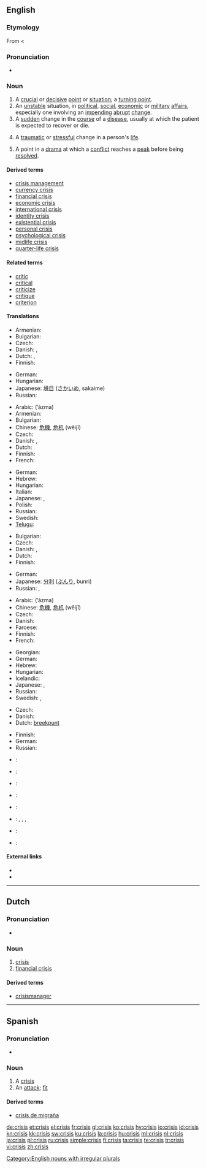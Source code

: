 {{wikipedia|dab=Crisis (disambiguation)|mul=Crisis}}
==English==

===Etymology===
From {{etyl|grc|en}} {{term|κρίσις|sc=polytonic|tr=krisis||a separating, power of distinguishing, decision, choice, election, judgment, dispute|lang=grc}} < {{term|κρίνω|sc=polytonic|tr=krinō||pick out, choose, decide, judge|lang=grc}}

===Pronunciation===
* {{audio|En-us-crisis.ogg|Audio (US)}}

===Noun===
{{en-noun|crises}}

# A [[crucial]] or [[decisive]] [[point]] or [[situation]]; a [[turning point]].
# An [[unstable]] situation, in [[political]], [[social]], [[economic]] or [[military]] [[affair]]s, especially one involving an [[impending]] [[abrupt]] [[change]].
# A [[sudden]] change in the [[course]] of a [[disease]], usually at which the patient is expected to recover or die.
# {{psychology}} A [[traumatic]] or [[stressful]] change in a person's [[life]].
# {{drama}} A point in a [[drama]] at which a [[conflict]] reaches a [[peak]] before being [[resolved]].

====Derived terms====
* [[crisis management]]
* [[currency crisis]]
* [[financial crisis]]
* [[economic crisis]]
* [[international crisis]]
* [[identity crisis]]
* [[existential crisis]]
* [[personal crisis]]
* [[psychological crisis]]
* [[midlife crisis]]
* [[quarter-life crisis]]

====Related terms====
* [[critic]]
* [[critical]]
* [[criticize]]
* [[critique]]
* [[criterion]]

====Translations====
{{trans-top|crucial or decisive point or situation; a turning point}}
* Armenian: {{t-|hy|ճգնաժամ|tr=č̣gnažam}}
* Bulgarian: {{t+|bg|криза|f}}
* Czech: {{t-|cs|rozhodující}} {{t-|cs|okamžik|m}}
* Danish: {{t|da|vendepunkt|n}}, {{t-|da|krise|c}}
* Dutch: {{t+|nl|crisis|f}}, {{t-|nl|keerpunt|n}}
* Finnish: {{t+|fi|kriisi}}
{{trans-mid}}
* German: {{t+|de|Krise|f}}
* Hungarian: {{t+|hu|krízis}}
* Japanese: [[境目]] ([[さかいめ]], sakaime)
* Russian: {{t+|ru|кризис|m|tr=krízis}}
{{trans-bottom}}

{{trans-top|unstable situation in political, social, economic or military affairs}}
* Arabic: {{Arab|[[أزمة]]}} (ʼázma) {{f}}
* Armenian: {{t-|hy|ճգնաժամ|tr=č̣gnažam}}
* Bulgarian: {{t+|bg|криза|f}}
* Chinese: [[危機]], [[危机]] (wēijī)
* Czech: {{t-|cs|krize|f}}
* Danish: {{t|da|krisetilstand|c}}, {{t-|da|krise|c}}
* Dutch: {{t+|nl|crisis|f}}
* Finnish: {{t+|fi|kriisi}}
* French: {{t+|fr|crise|f}}
{{trans-mid}}
* German: {{t+|de|Krise|f}}
* Hebrew: {{t-|he|משבר|m|tr=mashber}}
* Hungarian: {{t+|hu|válság}}
* Italian: {{t+|it|crisi|f}}
* Japanese: {{t+|ja|危機|tr=[[きき]], kiki}} , {{t|ja|クライシス|tr=kuraishisu}}
* Polish: {{t+|pl|kryzys}}
* Russian: {{t+|ru|кризис|m|tr=krízis}}
* Swedish: {{t+|sv|kris}}
* [[Telugu]]: {{t|te|సంక్షోభం|tr=sankshObham}}
{{trans-bottom}}

{{trans-top|sudden change in the course of a disease}}
* Bulgarian: {{t+|bg|криза|f}}
* Czech: {{t-|cs|krize|f}}
* Danish: {{t|da|vendepunkt|n}}, {{t-|da|krise|c}}
* Dutch: {{t+|nl|crisis|f}}
* Finnish: {{t+|fi|kriisi}}
{{trans-mid}}
* German: {{t+|de|Krise|f}}
* Japanese: [[分利]] ([[ぶんり]], bunri)
* Russian: {{t+|ru|кризис|m|tr=krízis}}, {{t|ru|криз|m|tr=kriz}}
{{trans-bottom}}

{{trans-top|traumatic or stressful change in a person's life}}
* Arabic: {{Arab|[[أزمة]]}} (ʼázma) {{f}}
* Chinese: [[危機]], [[危机]] (wēijī)
* Czech: {{t-|cs|krize|f}}
* Danish: {{t-|da|krise|c}}
* Faroese: {{t-|fo|kreppa|f|xs=Faroese}}
* Finnish: {{t+|fi|kriisi}}
* French: {{t+|fr|crise|f}}
{{trans-mid}}
* Georgian: {{tø|ka|კრიზისი|tr=krizisi|sc=Geor}}
* German: {{t+|de|Krise|f}}
* Hebrew: {{t-|he|משבר|m|tr=mashber}}
* Hungarian: {{t+|hu|krízis}}
* Icelandic: {{t-|is|kreppa}}
* Japanese: {{t+|ja|危機|tr=[[きき]], kiki}} , {{t|ja|クライシス|tr=kuraishisu}}
* Russian: {{t+|ru|кризис|m|tr=krízis}}
* Swedish: {{t+|sv|kris}},  {{t|sv|livskris}}
{{trans-bottom}}

{{trans-top|point in a drama at which a conflict reaches a peak before being resolved}}
* Czech: {{t-|cs|krize|f}}
* Danish: {{t-|da|krise|c}}
* Dutch: [[breekpunt]] {{n}}
{{trans-mid}}
* Finnish: {{t+|fi|kriisi}}
* German: {{t+|de|Krise|f}}
* Russian: {{t+|ru|кризис|m|tr=krízis}}
{{trans-bottom}}

{{checktrans-top}}
* {{ttbc|Esperanto}}: {{t-|eo|krizo|xs=Esperanto}}
* {{ttbc|Greek}}: {{t+|el|κρίση|f|tr=krisi}}
* {{ttbc|Italian}}: {{t+|it|crisi|f}}
{{trans-mid}}
* {{ttbc|Norwegian}}: {{t-|no|krise}}
* {{ttbc|Portuguese}}: {{t-|pt|crise|f}}
* {{ttbc|Scottish Gaelic}}: {{t-|gd|cruas|m|xs=Scottish Gaelic}}, {{t-|gd|èiginn|f|xs=Scottish Gaelic}}, {{t-|gd|cunnart|m|xs=Scottish Gaelic}}, {{t|gd|gabhadh|m|xs=Scottish Gaelic}}
* {{ttbc|Spanish}}: {{t-|es|crisis|f}}
* {{ttbc|Swedish}}: {{t+|sv|kris|c}}
{{trans-bottom}}

====External links====
* {{R:Webster 1913}}
* {{R:Century 1911}}

[[Category:English nouns with irregular plurals]]

----

==Dutch==

===Pronunciation===
* {{audio|Nl-crisis.ogg|audio}}

===Noun===
{{nl-noun|g=f|pl1=crises|pl2=crisissen|dim=crisisje}}

# [[#English|crisis]]
# [[financial crisis]]

====Derived terms====
* [[crisismanager]] {{m}}

----

==Spanish==

===Pronunciation===
* {{IPA|/'kɾisis/|lang=es}}

===Noun===
{{es-noun-f|pl=crisis}}

# A [[#English|crisis]]
# An [[attack#Noun|attack]]; [[fit#Noun_2|fit]]

====Derived terms====

* [[crisis de migraña]] {{f}}

[[de:crisis]]
[[et:crisis]]
[[el:crisis]]
[[fr:crisis]]
[[gl:crisis]]
[[ko:crisis]]
[[hy:crisis]]
[[io:crisis]]
[[id:crisis]]
[[kn:crisis]]
[[kk:crisis]]
[[sw:crisis]]
[[ku:crisis]]
[[la:crisis]]
[[hu:crisis]]
[[ml:crisis]]
[[nl:crisis]]
[[ja:crisis]]
[[pl:crisis]]
[[ru:crisis]]
[[simple:crisis]]
[[fi:crisis]]
[[ta:crisis]]
[[te:crisis]]
[[tr:crisis]]
[[vi:crisis]]
[[zh:crisis]]